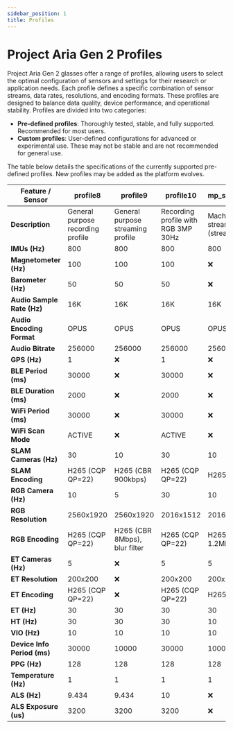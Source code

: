 ```yaml
---
sidebar_position: 1
title: Profiles
---
```

# Project Aria Gen 2 Profiles
Project Aria Gen 2 glasses offer a range of profiles, allowing users to select the optimal configuration of sensors and settings for their research or application needs. Each profile defines a specific combination of sensor streams, data rates, resolutions, and encoding formats. These profiles are designed to balance data quality, device performance, and operational stability.
Profiles are divided into two categories:
- **Pre-defined profiles**: Thoroughly tested, stable, and fully supported. Recommended for most users.
- **Custom profiles**: User-defined configurations for advanced or experimental use. These may not be stable and are not recommended for general use.

The table below details the specifications of the currently supported pre-defined profiles. New profiles may be added as the platform evolves.

| Feature / Sensor         | profile8                            | profile9                             | profile10                                        | mp_streaming_demo                                 |
|-------------------------|--------------------------------------|--------------------------------------|--------------------------------------------------|---------------------------------------------------|
| **Description**         | General purpose recording profile    | General purpose streaming profile    | Recording profile with RGB 3MP 30Hz              | Machine perception streaming demo (streaming only) |
| **IMUs (Hz)**           | 800                                  | 800                                  | 800                                              | 800                                               |
| **Magnetometer (Hz)**   | 100                                  | 100                                  | 100                                              | :x:                                               |
| **Barometer (Hz)**      | 50                                   | 50                                   | 50                                               | :x:                                               |
| **Audio Sample Rate (Hz)**   | 16K                           | 16K                              | 16K                                         | 16K                                               |
| **Audio Encoding Format** | OPUS                                 | OPUS                                 | OPUS                                             | OPUS                                              |
| **Audio Bitrate**       | 256000                               | 256000                               | 256000                                           | 256000                                            |
| **GPS (Hz)**            | 1                                    | :x:                                    | 1                                                | :x:                                               |
| **BLE Period (ms)**     | 30000                                |:x:                                   | 30000                                            | :x:                                               |
| **BLE Duration (ms)**   | 2000                                 |:x:                                   | 2000                                             | :x:                                               |
| **WiFi Period (ms)**    | 30000                                |:x:                                   | 30000                                            | :x:                                               |
| **WiFi Scan Mode**      | ACTIVE                               |:x:                                   | ACTIVE                                           | :x:                                               |
| **SLAM Cameras (Hz)**   | 30                                   | 10                                   | 30                                               | 10                                                |
| **SLAM Encoding**       | H265 (CQP QP=22)                     | H265 (CBR 900kbps)                   | H265 (CQP QP=22)                                 | H265 (CQP QP=30)                                  |
| **RGB Camera (Hz)**     | 10                                   | 5                                    | 30                                               | 10                                                |
| **RGB Resolution**      | 2560x1920                            | 2560x1920                            | 2016x1512                                        | 2016x1512                                         |
| **RGB Encoding**        | H265 (CQP QP=22)                     | H265 (CBR 8Mbps), blur filter        | H265 (CQP QP=22)                                 | H265 (CBR 1.2Mbps), blur filter                   |
| **ET Cameras (Hz)**     | 5                                    |:x:                                   | 5                                                | 5                                                 |
| **ET Resolution**       | 200x200                              |:x:                                   | 200x200                                          | 200x200                                           |
| **ET Encoding**         | H265 (CQP QP=22)                     |:x:                                   | H265 (CQP QP=22)                                 | H265 (CQP QP=30)                                  |
| **ET (Hz)**             | 30                                   | 30                                   | 30                                               | 30                                                |
| **HT (Hz)**             | 30                                   | 30                                   | 30                                               | 10                                                |
| **VIO (Hz)**            | 10                                   | 10                                   | 10                                               | 10                                                |
| **Device Info Period (ms)** | 30000                            | 10000                                | 30000                                            | 10000                                             |
| **PPG (Hz)**            | 128                                  | 128                                  | 128                                              | 128                                               |
| **Temperature (Hz)**    | 1                                    | 1                                    | 1                                                | 1                                                 |
| **ALS (Hz)**            | 9.434                                | 9.434                                | 10                                               | :x:                                               |
| **ALS Exposure (us)**   | 3200                                 | 3200                                 | 3200                                             | :x:                                               |
